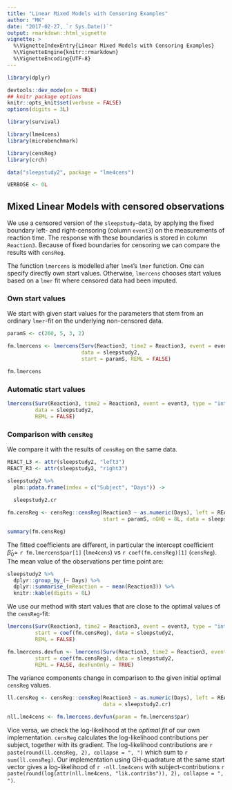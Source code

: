 ```yaml
---
title: "Linear Mixed Models with Censoring Examples"
author: "MK"
date: "2017-02-27, `r Sys.Date()`"
output: rmarkdown::html_vignette
vignette: >
  %\VignetteIndexEntry{Linear Mixed Models with Censoring Examples}
  %\VignetteEngine{knitr::rmarkdown}
  %\VignetteEncoding{UTF-8}
---
```



```r
library(dplyr)

devtools::dev_mode(on = TRUE)
## knitr package options
knitr::opts_knit$set(verbose = FALSE)
options(digits = 3L)

library(survival)

library(lme4cens)
library(microbenchmark)

library(censReg)
library(crch)

data("sleepstudy2", package = "lme4cens")

VERBOSE <- 0L
```



## Mixed Linear Models with censored observations

We use a censored version of the `sleepstudy`-data, by applying the fixed boundary left- and right-censoring (column `event3`) on the measurements of reaction time.
The response with these boundaries is stored in column `Reaction3`.
Because of fixed boundaries for censoring we can compare the results with `censReg`.



The function `lmercens` is modelled after `lme4`'s `lmer` function.
One can specify directly own start values. Otherwise, `lmercens` chooses start values based on a `lmer` fit where censored data had been imputed.


### Own start values
We start with given start values for the parameters that stem from an ordinary `lmer`-fit on the underlying non-censored data.

```r
paramS <- c(260, 5, 3, 2)

fm.lmercens <- lmercens(Surv(Reaction3, time2 = Reaction3, event = event3, type = "interval") ~ Days + (1|Subject),
                        data = sleepstudy2, 
                        start = paramS, REML = FALSE)

fm.lmercens
```


### Automatic start values
```r
lmercens(Surv(Reaction3, time2 = Reaction3, event = event3, type = "interval") ~ Days + (1|Subject),
         data = sleepstudy2, 
         REML = FALSE)
```



### Comparison with `censReg`

We compare it with the results of `censReg` on the same data.

```r

REACT_L3 <- attr(sleepstudy2, "left3")
REACT_R3 <- attr(sleepstudy2, "right3")

sleepstudy2 %>% 
  plm::pdata.frame(index = c("Subject", "Days")) ->
  
  sleepstudy2.cr

fm.censReg <- censReg::censReg(Reaction3 ~ as.numeric(Days), left = REACT_L3, right = REACT_R3,
                               start = paramS, nGHQ = 8L, data = sleepstudy2.cr)

summary(fm.censReg)
```

The fitted coefficients are different, in particular the intercept coefficient ${\hat β}_0 =$ `r fm.lmercens$par[1]` (`lme4cens`) vs `r coef(fm.censReg)[1]` (`censReg`).
The mean value of the observations per time point are:

```r
sleepstudy2 %>%
  dplyr::group_by_(~ Days) %>%
  dplyr::summarise_(mReaction = ~ mean(Reaction3)) %>% 
  knitr::kable(digits = 0L)
```




We use our method with start values that are close to the optimal values of the `censReg`-fit:
```r
lmercens(Surv(Reaction3, time2 = Reaction3, event = event3, type = "interval") ~ Days + (1|Subject),
         start = coef(fm.censReg), data = sleepstudy2, 
         REML = FALSE)

fm.lmercens.devfun <- lmercens(Surv(Reaction3, time2 = Reaction3, event = event3, type = "interval") ~ Days + (1|Subject),
         start = coef(fm.censReg), data = sleepstudy2, 
         REML = FALSE, devFunOnly = TRUE)
```

The variance components change in comparison to the given initial optimal `censReg` values.

```r
ll.censReg <- censReg::censReg(Reaction3 ~ as.numeric(Days), left = REACT_L3, right = REACT_R3, start = fm.lmercens$par, logLikOnly = TRUE, nGHQ = 8L,
                               data = sleepstudy2.cr)

nll.lme4cens <- fm.lmercens.devfun(param = fm.lmercens$par)
```

Vice versa, we check the log-likelihood at the _optimal fit_ of our own implementation.
`censReg` calculates the log-likelihood contributions per subject, together with its gradient.
The log-likelihood contributions are `r paste(round(ll.censReg, 2), collapse = ", ")` which sum to `r sum(ll.censReg)`.
Our implementation using GH-quadrature at the same start vector gives a log-likelihood of `r -nll.lme4cens` with subject-contributions `r paste(round(log(attr(nll.lme4cens, "lik.contribs")), 2), collapse = ", ")`.




